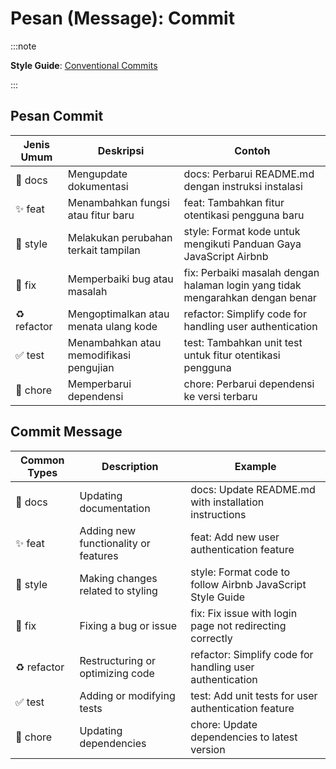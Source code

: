 # Pesan (Message): Commit

:::note

**Style Guide**: [Conventional Commits](https://www.conventionalcommits.org/en/v1.0.0/)

:::

## Pesan Commit

<table>
  <thead>
    <tr>
      <th>Jenis Umum</th>
      <th>Deskripsi</th>
      <th>Contoh</th>
    </tr>
  </thead>
  <tbody>
    <tr>
      <td>📝 docs</td>
      <td>Mengupdate dokumentasi</td>
      <td>docs: Perbarui README.md dengan instruksi instalasi</td>
    </tr>
    <tr>
      <td>✨ feat</td>
      <td>Menambahkan fungsi atau fitur baru</td>
      <td>feat: Tambahkan fitur otentikasi pengguna baru</td>
    </tr>
    <tr>
      <td>🎨 style</td>
      <td>Melakukan perubahan terkait tampilan</td>
      <td>style: Format kode untuk mengikuti Panduan Gaya JavaScript Airbnb</td>
    </tr>
    <tr>
      <td>🐛 fix</td>
      <td>Memperbaiki bug atau masalah</td>
      <td>fix: Perbaiki masalah dengan halaman login yang tidak mengarahkan dengan benar</td>
    </tr>
    <tr>
      <td>♻️ refactor</td>
      <td>Mengoptimalkan atau menata ulang kode</td>
      <td>refactor: Simplify code for handling user authentication</td>
    </tr>
    <tr>
      <td>✅ test</td>
      <td>Menambahkan atau memodifikasi pengujian</td>
      <td>test: Tambahkan unit test untuk fitur otentikasi pengguna</td>
    </tr>
    <tr>
      <td>👷 chore</td>
      <td>Memperbarui dependensi</td>
      <td>chore: Perbarui dependensi ke versi terbaru</td>
    </tr>
  </tbody>
</table>

## Commit Message

<table>
  <thead>
    <tr>
      <th>Common Types</th>
      <th>Description</th>
      <th>Example</th>
    </tr>
  </thead>
  <tbody>
    <tr>
      <td>📝 docs</td>
      <td>Updating documentation</td>
      <td>docs: Update README.md with installation instructions</td>
    </tr>
    <tr>
      <td>✨ feat</td>
      <td>Adding new functionality or features</td>
      <td>feat: Add new user authentication feature</td>
    </tr>
    <tr>
      <td>🎨 style</td>
      <td>Making changes related to styling</td>
      <td>style: Format code to follow Airbnb JavaScript Style Guide</td>
    </tr>
    <tr>
      <td>🐛 fix</td>
      <td>Fixing a bug or issue</td>
      <td>fix: Fix issue with login page not redirecting correctly</td>
    </tr>
    <tr>
      <td>♻️ refactor</td>
      <td>Restructuring or optimizing code</td>
      <td>refactor: Simplify code for handling user authentication</td>
    </tr>
    <tr>
      <td>✅ test</td>
      <td>Adding or modifying tests</td>
      <td>test: Add unit tests for user authentication feature</td>
    </tr>
    <tr>
      <td>👷 chore</td>
      <td>Updating dependencies</td>
      <td>chore: Update dependencies to latest version</td>
    </tr>
  </tbody>
</table>
